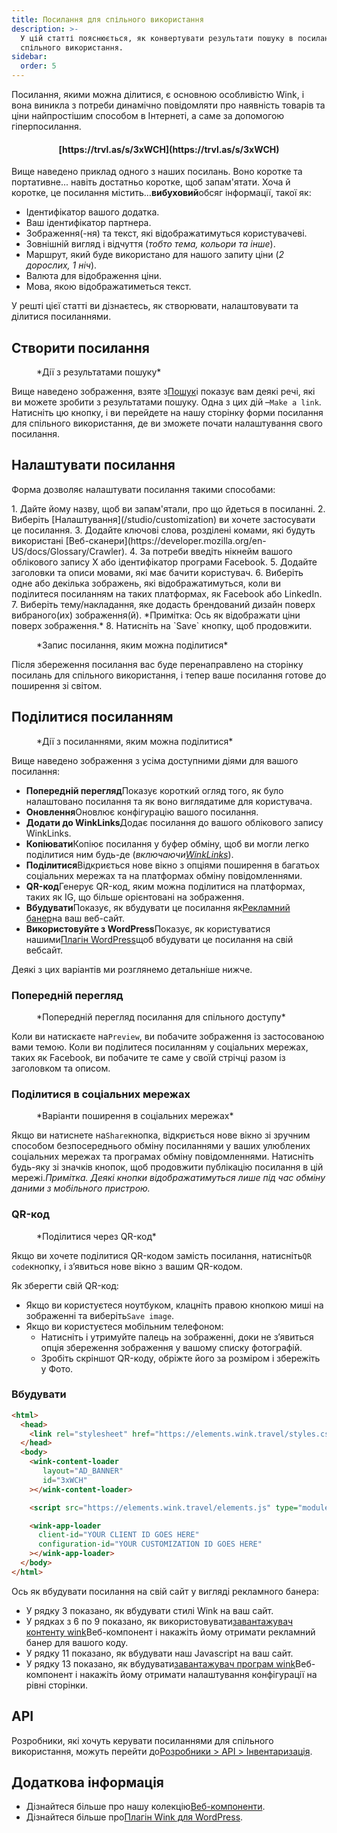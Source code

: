 ```yaml
---
title: Посилання для спільного використання
description: >-
  У цій статті пояснюється, як конвертувати результати пошуку в посилання для
  спільного використання.
sidebar:
  order: 5
---
```


Посилання, якими можна ділитися, є основною особливістю Wink, і вона виникла з потреби динамічно повідомляти про наявність товарів та ціни найпростішим способом в Інтернеті, а саме за допомогою гіперпосилання.

<h4 align="center">[https://trvl.as/s/3xWCH](https://trvl.as/s/3xWCH)</h4>


Вище наведено приклад одного з наших посилань. Воно коротке та портативне... навіть достатньо коротке, щоб запам'ятати. Хоча й коротке, це посилання містить…**вибуховий**обсяг інформації, такої як:

* Ідентифікатор вашого додатка.
* Ваш ідентифікатор партнера.
* Зображення(-ня) та текст, які відображатимуться користувачеві.
* Зовнішній вигляд і відчуття (*тобто тема, кольори та інше*).
* Маршрут, який буде використано для нашого запиту ціни (*2 дорослих, 1 ніч*).
* Валюта для відображення ціни.
* Мова, якою відображатиметься текст.

У решті цієї статті ви дізнаєтесь, як створювати, налаштовувати та ділитися посиланнями.

## Створити посилання

<figure>
  <CloudinaryImage width="350" height="238" resize="scale" quality="best" alt="Дії" src="academy/inventory-actions" errorImage="noimage_opaque_nyrtl0.png" />

  <figcaption>*Дії з результатами пошуку*</figcaption>
</figure>


Вище наведено зображення, взяте з[Пошук](/studio/search)і показує вам деякі речі, які ви можете зробити з результатами пошуку. Одна з цих дій –`Make a link`.
Натисніть цю кнопку, і ви перейдете на нашу сторінку форми посилання для спільного використання, де ви зможете почати налаштування свого посилання.

## Налаштувати посилання

Форма дозволяє налаштувати посилання такими способами:

<Steps>
  1. Дайте йому назву, щоб ви запам'ятали, про що йдеться в посиланні.
  2. Виберіть [Налаштування](/studio/customization) ви хочете застосувати це посилання.
  3. Додайте ключові слова, розділені комами, які будуть використані [Веб-сканери](https://developer.mozilla.org/en-US/docs/Glossary/Crawler).
  4. За потреби введіть нікнейм вашого облікового запису X або ідентифікатор програми Facebook.
  5. Додайте заголовки та описи мовами, які має бачити користувач.
  6. Виберіть одне або декілька зображень, які відображатимуться, коли ви поділитеся посиланням на таких платформах, як Facebook або LinkedIn.
  7. Виберіть тему/накладання, яке додасть брендований дизайн поверх вибраного(их) зображення(й). *Примітка: Ось як відображати ціни поверх зображення.*
  8. Натисніть на `Save` кнопку, щоб продовжити.
</Steps>


<figure>
  <CloudinaryImage width="350" height="641" resize="scale" quality="best" alt="Посилання для спільного доступу" src="academy/shareable-link" errorImage="noimage_opaque_nyrtl0.png" />

  <figcaption>*Запис посилання, яким можна поділитися*</figcaption>
</figure>


Після збереження посилання вас буде перенаправлено на сторінку посилань для спільного використання, і тепер ваше посилання готове до поширення зі світом.

## Поділитися посиланням

<figure>
  <CloudinaryImage width="350" height="641" resize="scale" quality="best" alt="Дії" src="academy/shareable-link-actions" errorImage="noimage_opaque_nyrtl0.png" />

  <figcaption>*Дії з посиланнями, яким можна поділитися*</figcaption>
</figure>


Вище наведено зображення з усіма доступними діями для вашого посилання:

* **Попередній перегляд**Показує короткий огляд того, як було налаштовано посилання та як воно виглядатиме для користувача.
* **Оновлення**Оновлює конфігурацію вашого посилання.
* **Додати до WinkLinks**Додає посилання до вашого облікового запису WinkLinks.
* **Копіювати**Копіює посилання у буфер обміну, щоб ви могли легко поділитися ним будь-де (*включаючи[WinkLinks](/link-manager/wink-links)*).
* **Поділитися**Відкриється нове вікно з опціями поширення в багатьох соціальних мережах та на платформах обміну повідомленнями.
* **QR-код**Генерує QR-код, яким можна поділитися на платформах, таких як IG, що більше орієнтовані на зображення.
* **Вбудувати**Показує, як вбудувати це посилання як[Рекламний банер](/developers/web-components/#content-loader)на ваш веб-сайт.
* **Використовуйте з WordPress**Показує, як користуватися нашими[Плагін WordPress](/developers/wordpress)щоб вбудувати це посилання на свій вебсайт.

Деякі з цих варіантів ми розглянемо детальніше нижче.

### Попередній перегляд

<figure>
  <CloudinaryImage width="700" height="373" resize="scale" quality="best" alt="Попередній перегляд" src="academy/shareable-link-preview" errorImage="noimage_opaque_nyrtl0.png" />

  <figcaption>*Попередній перегляд посилання для спільного доступу*</figcaption>
</figure>


Коли ви натискаєте на`Preview`, ви побачите зображення із застосованою вами темою. Коли ви поділитеся посиланням у соціальних мережах, таких як Facebook, ви побачите те саме у своїй стрічці разом із заголовком та описом.

### Поділитися в соціальних мережах

<figure>
  <CloudinaryImage width="350" height="231" resize="scale" quality="best" alt="Поширення в соціальних мережах" src="academy/shareable-link-share" errorImage="noimage_opaque_nyrtl0.png" />

  <figcaption>*Варіанти поширення в соціальних мережах*</figcaption>
</figure>


Якщо ви натиснете на`Share`кнопка, відкриється нове вікно зі зручним способом безпосереднього обміну посиланнями у ваших улюблених соціальних мережах та програмах обміну повідомленнями.
Натисніть будь-яку зі значків кнопок, щоб продовжити публікацію посилання в цій мережі.*Примітка. Деякі кнопки відображатимуться лише під час обміну даними з мобільного пристрою.*

### QR-код

<figure>
  <CloudinaryImage width="350" height="440" resize="scale" quality="best" alt="Поширення в соціальних мережах" src="academy/shareable-link-qr-code" errorImage="noimage_opaque_nyrtl0.png" />

  <figcaption>*Поділитися через QR-код*</figcaption>
</figure>


Якщо ви хочете поділитися QR-кодом замість посилання, натисніть`QR code`кнопку, і з’явиться нове вікно з вашим QR-кодом.

Як зберегти свій QR-код:

* Якщо ви користуєтеся ноутбуком, клацніть правою кнопкою миші на зображенні та виберіть`Save image`.
* Якщо ви користуєтеся мобільним телефоном:
  * Натисніть і утримуйте палець на зображенні, доки не з’явиться опція збереження зображення у вашому списку фотографій.
  * Зробіть скріншот QR-коду, обріжте його за розміром і збережіть у Фото.

### Вбудувати

```html {3, 6-9, 11, 13-16}
<html>
  <head>
    <link rel="stylesheet" href="https://elements.wink.travel/styles.css"></link>
  </head>
  <body>
    <wink-content-loader
       layout="AD_BANNER"
       id="3xWCH"
    ></wink-content-loader>

    <script src="https://elements.wink.travel/elements.js" type="module" defer></script>

    <wink-app-loader
      client-id="YOUR CLIENT ID GOES HERE"
      configuration-id="YOUR CUSTOMIZATION ID GOES HERE"
    ></wink-app-loader>
  </body>
</html>
```

Ось як вбудувати посилання на свій сайт у вигляді рекламного банера:

* У рядку 3 показано, як вбудувати стилі Wink на ваш сайт.
* У рядках з 6 по 9 показано, як використовувати[завантажувач контенту wink](/developers/web-components/#content-loader)Веб-компонент і накажіть йому отримати рекламний банер для вашого коду.
* У рядку 11 показано, як вбудувати наш Javascript на ваш сайт.
* У рядку 13 показано, як вбудувати[завантажувач програм wink](/developers/web-components/#application-loader)Веб-компонент і накажіть йому отримати налаштування конфігурації на рівні сторінки.

## API

Розробники, які хочуть керувати посиланнями для спільного використання, можуть перейти до[Розробники > API > Інвентаризація](/developers/apis/#inventory-api).

## Додаткова інформація

* Дізнайтеся більше про нашу колекцію[Веб-компоненти](/developers/web-components).
* Дізнайтеся більше про[Плагін Wink для WordPress](/developers/wordpress).


